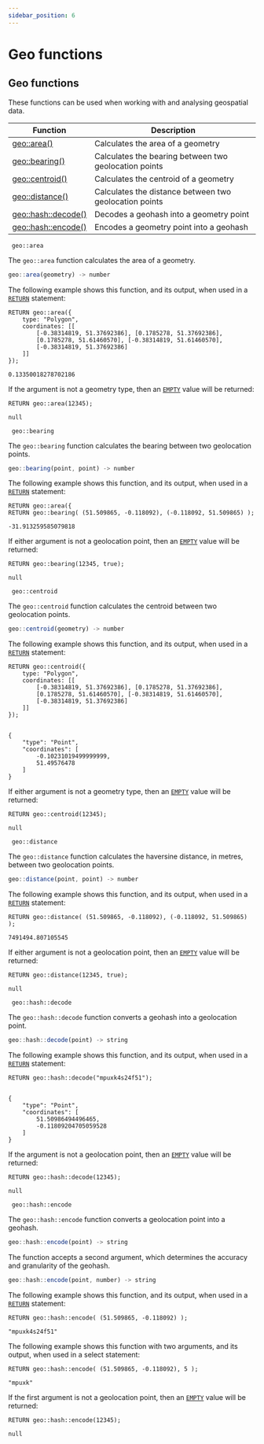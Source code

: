 ```yaml
---
sidebar_position: 6
---
```


# Geo functions

## Geo functions

These functions can be used when working with and analysing geospatial data.

<table>
<thead>
  <tr>
    <th>Function</th>
    <th>Description</th>
  </tr>
</thead>
<tbody>
  <tr>
    <td><a href="/docs/surrealql/functions/geo#area">geo::area()</a></td>
    <td>Calculates the area of a geometry</td>
  </tr>
  <tr>
    <td><a href="/docs/surrealql/functions/geo#bearing">geo::bearing()</a></td>
    <td>Calculates the bearing between two geolocation points</td>
  </tr>
  <tr>
    <td><a href="/docs/surrealql/functions/geo#centroid">geo::centroid()</a></td>
    <td>Calculates the centroid of a geometry</td>
  </tr>
  <tr>
    <td><a href="/docs/surrealql/functions/geo#distance">geo::distance()</a></td>
    <td>Calculates the distance between two geolocation points</td>
  </tr>
  <tr>
    <td><a href="/docs/surrealql/functions/geo#hash-decode">geo::hash::decode()</a></td>
    <td>Decodes a geohash into a geometry point</td>
  </tr>
  <tr>
    <td><a href="/docs/surrealql/functions/geo#hash-encode">geo::hash::encode()</a></td>
    <td>Encodes a geometry point into a geohash</td>
  </tr>
</tbody>
</table>

<div className='layout-group'>
<div className='heading'>
    <div id="area" className='code'>
    <code> geo::area </code>
    </div>
</div>

The `geo::area` function calculates the area of a geometry.

```js title="API DEFINITION"
geo::area(geometry) -> number
```
The following example shows this function, and its output, when used in a [`RETURN`](/docs/surrealql/statements/return) statement:

```surql
RETURN geo::area({
	type: "Polygon",
	coordinates: [[
		[-0.38314819, 51.37692386], [0.1785278, 51.37692386],
		[0.1785278, 51.61460570], [-0.38314819, 51.61460570],
		[-0.38314819, 51.37692386]
	]]
});

0.13350018278702186
```
If the argument is not a geometry type, then an [`EMPTY`](/docs/surrealql/datamodel/simple) value will be returned:

```surql
RETURN geo::area(12345);

null
```
</div>

<div className='layout-group'>
<div className='heading'>
    <div id="bearing" className='code'>
    <code> geo::bearing </code>
    </div>
</div>

The `geo::bearing` function calculates the bearing between two geolocation points.

```js title="API DEFINITION"
geo::bearing(point, point) -> number
```
The following example shows this function, and its output, when used in a [`RETURN`](/docs/surrealql/statements/return) statement:

```surql
RETURN geo::area({
RETURN geo::bearing( (51.509865, -0.118092), (-0.118092, 51.509865) );

-31.913259585079818
```
If either argument is not a geolocation point, then an [`EMPTY`](/docs/surrealql/datamodel/simple) value will be returned:

```surql
RETURN geo::bearing(12345, true);

null
```
</div>

<div className='layout-group'>
<div className='heading'>
    <div id="centroid" className='code'>
    <code> geo::centroid </code>
    </div>
</div>

The `geo::centroid` function calculates the centroid between two geolocation points.

```js title="API DEFINITION"
geo::centroid(geometry) -> number
```
The following example shows this function, and its output, when used in a [`RETURN`](/docs/surrealql/statements/return) statement:

```surql
RETURN geo::centroid({
	type: "Polygon",
	coordinates: [[
		[-0.38314819, 51.37692386], [0.1785278, 51.37692386],
		[0.1785278, 51.61460570], [-0.38314819, 51.61460570],
		[-0.38314819, 51.37692386]
	]]
});


{
	"type": "Point",
	"coordinates": [
		-0.10231019499999999,
		51.49576478
	]
}
```
If either argument is not a geometry type, then an [`EMPTY`](/docs/surrealql/datamodel/simple) value will be returned:

```surql
RETURN geo::centroid(12345);

null
```
</div>

<div className='layout-group'>
<div className='heading'>
    <div id="distance" className='code'>
    <code> geo::distance</code>
    </div>
</div>

The `geo::distance` function calculates the haversine distance, in metres, between two geolocation points.

```js title="API DEFINITION"
geo::distance(point, point) -> number
```
The following example shows this function, and its output, when used in a [`RETURN`](/docs/surrealql/statements/return) statement:

```surql
RETURN geo::distance( (51.509865, -0.118092), (-0.118092, 51.509865) );

7491494.807105545
```
If either argument is not a geolocation point, then an [`EMPTY`](/docs/surrealql/datamodel/simple) value will be returned:

```surql
RETURN geo::distance(12345, true);

null
```
</div>

<div className='layout-group'>
<div className='heading'>
    <div id="hash-decode" className='code'>
    <code> geo::hash::decode</code>
    </div>
</div>

The `geo::hash::decode` function converts a geohash into a geolocation point.

```js title="API DEFINITION"
geo::hash::decode(point) -> string
```
The following example shows this function, and its output, when used in a [`RETURN`](/docs/surrealql/statements/return) statement:

```surql
RETURN geo::hash::decode("mpuxk4s24f51");


{
	"type": "Point",
	"coordinates": [
		51.50986494496465,
		-0.11809204705059528
	]
}
```
If the argument is not a geolocation point, then an [`EMPTY`](/docs/surrealql/datamodel/simple) value will be returned:

```surql
RETURN geo::hash::decode(12345);

null
```
</div>

<div className='layout-group'>
<div className='heading'>
    <div id="hash-encode" className='code'>
    <code> geo::hash::encode</code>
    </div>
</div>

The `geo::hash::encode` function converts a geolocation point into a geohash.

```js title="API DEFINITION"
geo::hash::encode(point) -> string
```
The function accepts a second argument, which determines the accuracy and granularity of the geohash.

```js title="API DEFINITION"
geo::hash::encode(point, number) -> string
```

The following example shows this function, and its output, when used in a [`RETURN`](/docs/surrealql/statements/return) statement:

```surql
RETURN geo::hash::encode( (51.509865, -0.118092) );

"mpuxk4s24f51"
```
The following example shows this function with two arguments, and its output, when used in a select statement:

```surql
RETURN geo::hash::encode( (51.509865, -0.118092), 5 );

"mpuxk"
```
If the first argument is not a geolocation point, then an [`EMPTY`](/docs/surrealql/datamodel/simple) value will be returned:

```surql
RETURN geo::hash::encode(12345);

null
```
</div>